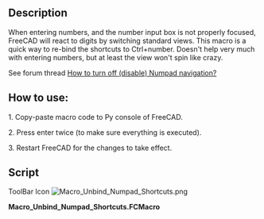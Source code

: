 <languages/>

<div lang="en" dir="ltr" class="mw-content-ltr">
{{Macro
|Name=Macro Unbind Numpad Shortcuts
|Icon=Macro_Unbind_Numpad_Shortcuts.png
|Description=When entering numbers, and the number input box is not properly focused, FreeCAD will react to digits by switching standard views. This macro is a quick way to re-bind the shortcuts to Ctrl+number. Doesn't help very much with entering numbers, but at least the view won't spin like crazy.
|Author=DeepSOIC
|Version=2.0
|Date=2022-04-13
|FCVersion=0.20
|Download=[https://wiki.freecad.org/images/1/1e/Macro_Unbind_Numpad_Shortcuts.png ToolBar Icon]
}}
</div>

<div lang="en" dir="ltr" class="mw-content-ltr">
==Description==
</div>

<div lang="en" dir="ltr" class="mw-content-ltr">
When entering numbers, and the number input box is not properly focused, FreeCAD will react to digits by switching standard views. This macro is a quick way to re-bind the shortcuts to Ctrl+number. Doesn't help very much with entering numbers, but at least the view won't spin like crazy.
</div>

<div lang="en" dir="ltr" class="mw-content-ltr">
See forum thread [https://forum.freecad.org/viewtopic.php?f=3&t=26667 How to turn off (disable) Numpad navigation?]
</div>

<div lang="en" dir="ltr" class="mw-content-ltr">
==How to use:==
</div>

<div lang="en" dir="ltr" class="mw-content-ltr">
1. Copy-paste macro code to Py console of FreeCAD.
</div>

<div lang="en" dir="ltr" class="mw-content-ltr">
2. Press enter twice (to make sure everything is executed).
</div>

<div lang="en" dir="ltr" class="mw-content-ltr">
3. Restart FreeCAD for the changes to take effect.
</div>

<div lang="en" dir="ltr" class="mw-content-ltr">
==Script==
</div>

<div lang="en" dir="ltr" class="mw-content-ltr">
ToolBar Icon [[Image:Macro_Unbind_Numpad_Shortcuts.png]]
</div>

'''Macro_Unbind_Numpad_Shortcuts.FCMacro'''

{{MacroCode|code=
preset = [
    ("Std_ViewIsometric"   , "Ctrl+0"),
    ("Std_ViewFront" , "Ctrl+1"),
    ("Std_ViewTop"   , "Ctrl+2"),
    ("Std_ViewRight" , "Ctrl+3"),
    ("Std_ViewRear"  , "Ctrl+4"),
    ("Std_ViewBottom", "Ctrl+5"),
    ("Std_ViewLeft"  , "Ctrl+6"),
]
for (cmd, shortcut) in preset:
    App.ParamGet("User parameter:BaseApp/Preferences/Shortcut").SetString(cmd, shortcut)
}}